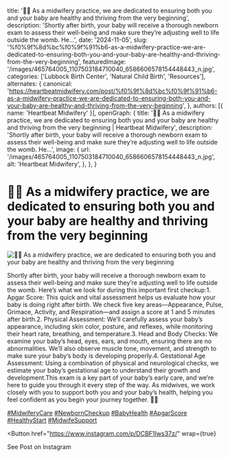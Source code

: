   title: '🍼👶 As a midwifery practice, we are dedicated to ensuring both you and your baby are healthy and thriving from the very beginning',
  description: 'Shortly after birth, your baby will receive a thorough newborn exam to assess their well-being and make sure they’re adjusting well to life outside the womb. He...',
  date: '2024-11-05',
  slug: '%f0%9f%8d%bc%f0%9f%91%b6-as-a-midwifery-practice-we-are-dedicated-to-ensuring-both-you-and-your-baby-are-healthy-and-thriving-from-the-very-beginning',
  featuredImage: '/images/465764005_1107503184710040_6586606578154448443_n.jpg',
  categories: ['Lubbock Birth Center', 'Natural Child Birth', 'Resources'],
  alternates: {
    canonical: 'https://heartbeatmidwifery.com/post/%f0%9f%8d%bc%f0%9f%91%b6-as-a-midwifery-practice-we-are-dedicated-to-ensuring-both-you-and-your-baby-are-healthy-and-thriving-from-the-very-beginning',
  },
  authors: [{ name: 'Heartbeat Midwifery' }],
  openGraph: {
    title: '🍼👶 As a midwifery practice, we are dedicated to ensuring both you and your baby are healthy and thriving from the very beginning | Heartbeat Midwifery',
    description: 'Shortly after birth, your baby will receive a thorough newborn exam to assess their well-being and make sure they’re adjusting well to life outside the womb. He...',
    image: {
      url: '/images/465764005_1107503184710040_6586606578154448443_n.jpg',
      alt: 'Heartbeat Midwifery',
    },
  },
}


# 🍼👶 As a midwifery practice, we are dedicated to ensuring both you and your baby are healthy and thriving from the very beginning

<Image
  src="/images/465764005_1107503184710040_6586606578154448443_n.jpg"
  size="large"
  wrap={true}
  alt="🍼👶 As a midwifery practice, we are dedicated to ensuring both you and your baby are healthy and thriving from the very beginning"
/>

Shortly after birth, your baby will receive a thorough newborn exam to assess their well-being and make sure they’re adjusting well to life outside the womb. Here’s what we look for during this important first checkup:1. Apgar Score: This quick and vital assessment helps us evaluate how your baby is doing right after birth. We check five key areas—Appearance, Pulse, Grimace, Activity, and Respiration—and assign a score at 1 and 5 minutes after birth.2. Physical Assessment: We’ll carefully assess your baby’s appearance, including skin color, posture, and reflexes, while monitoring their heart rate, breathing, and temperature.3. Head and Body Checks: We examine your baby’s head, eyes, ears, and mouth, ensuring there are no abnormalities. We’ll also observe muscle tone, movement, and strength to make sure your baby’s body is developing properly.4. Gestational Age Assessment: Using a combination of physical and neurological checks, we estimate your baby’s gestational age to understand their growth and development.This exam is a key part of your baby’s early care, and we’re here to guide you through it every step of the way. As midwives, we work closely with you to support both you and your baby’s health, helping you feel confident as you begin your journey together. 🍼👶

[#MidwiferyCare](https://www.instagram.com/explore/tags/MidwiferyCare/) [#NewbornCheckup](https://www.instagram.com/explore/tags/NewbornCheckup/) [#BabyHealth](https://www.instagram.com/explore/tags/BabyHealth/) [#ApgarScore](https://www.instagram.com/explore/tags/ApgarScore/) [#HealthyStart](https://www.instagram.com/explore/tags/HealthyStart/) [#MidwifeSupport](https://www.instagram.com/explore/tags/MidwifeSupport/)

<Button
  href="https://www.instagram.com/p/DCBF1Iws37z/"
  wrap={true}
>
  See Post on Instagram
</Button>
